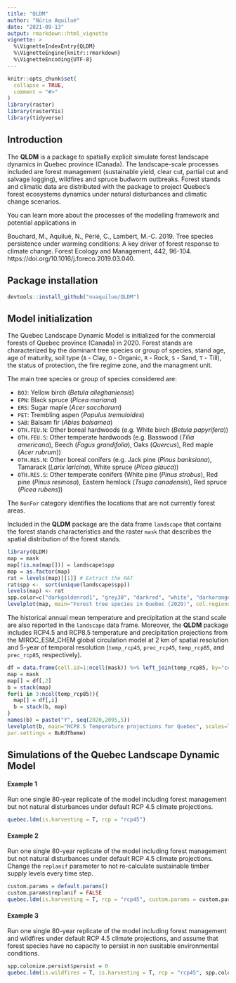 ```yaml
---
title: "QLDM"
author: "Núria Aquilué"
date: "2021-09-13"
output: rmarkdown::html_vignette
vignette: >
  %\VignetteIndexEntry{QLDM}
  %\VignetteEngine{knitr::rmarkdown}
  %\VignetteEncoding{UTF-8}
---
```


```r
knitr::opts_chunk$set(
  collapse = TRUE,
  comment = "#>"
)
library(raster)
library(rasterVis)
library(tidyverse)
```

## Introduction

The **QLDM** is a package to spatially explicit simulate forest landscape dynamics in Quebec province (Canada). The landscape-scale processes included are forest management (sustainable yield, clear cut, partial cut and salvage logging), wildfires and spruce budworm outbreaks. Forest stands and climatic data are distributed with the package to project Quebec's forest ecosystems dynamics under natural disturbances and climatic change scenarios.

You can learn more about the processes of the modelling framework and potential applications in 

Bouchard, M., Aquilué, N., Périé, C., Lambert, M.-C. 2019. Tree species persistence under warming conditions: A key driver of forest response to climate change. Forest Ecology and Management, 442, 96-104.
https://doi.org/10.1016/j.foreco.2019.03.040.


## Package installation
``` r
devtools::install_github("nuaquilue/QLDM")
```

## Model initialization

The Quebec Landscape Dynamic Model is initialized for the commercial forests of Quebec province (Canada) in 2020. Forest stands are characterized by the dominant tree species or group of species, stand age, age of maturity, soil type (`A` - Clay, `O` - Organic, `R` - Rock, `S` - Sand, `T` - Till), the status of protection, the fire regime zone, and the managment unit.

The main tree species or group of species considered are:

- `BOJ`: Yellow birch (*Betula alleghaniensis*)
- `EPN`: Black spruce (*Picea mariana*)
- `ERS`: Sugar maple (*Acer saccharum*)
- `PET`: Trembling aspen (*Populus tremuloides*)
- `SAB`: Balsam fir (*Abies balsamea*)
- `OTH.FEU.N`: Other boreal hardwoods (e.g. White birch (*Betula papyrifera*))
- `OTH.FEU.S`: Other temperate hardwoods (e.g. Basswood (*Tilia americana*), Beech (*Fagus grandifolia*), Oaks (*Quercus*), Red maple (*Acer rubrum*))
- `OTH.RES.N`: Other boreal conifers (e.g. Jack pine (*Pinus banksiana*), Tamarack (*Larix laricina*), White spruce (*Picea glauca*))
- `OTH.RES.S`: Other temperate conifers (White pine (*Pinus strobus*), Red pine (*Pinus resinosa*), Eastern hemlock (*Tsuga canadensis*), Red spruce (*Picea rubens*))

The `NonFor` category identifies the locations that are not currently forest areas.  

Included in the **QLDM** package are the data frame `landscape` that contains the forest stands characteristics and the raster `mask` that describes the spatial distribution of the forest stands.

``` r
library(QLDM)
map = mask
map[!is.na(map[])] = landscape$spp
map = as.factor(map)
rat = levels(map)[[1]] # Extract the RAT
rat$spp <-  sort(unique(landscape$spp))
levels(map) <- rat
spp.color=c("darkgoldenrod1", "grey30", "darkred", "white", "darkorange4", "darkorange2", "darkolivegreen4", "darkolivegreen2", "blueviolet", "blue3")
levelplot(map, main="Forest tree species in Quebec (2020)", col.regions=spp.color, scales=list(draw=FALSE))
```

The historical annual mean temperature and precipitation at the stand scale are also reported in the `landscape` data frame. Moreover, the **QLDM** package includes RCP4.5 and RCP8.5 temperature and precipitation projections from the MIROC_ESM_CHEM global circulation model at 2 km of spatial resolution and 5-year of temporal resolution (`temp_rcp45`, `prec_rcp45`, `temp_rcp85`, and `prec_rcp85`, respectively).

``` r
df = data.frame(cell.id=1:ncell(mask)) %>% left_join(temp_rcp85, by="cell.id")
map = mask
map[] = df[,2]
b = stack(map)
for(i in 3:ncol(temp_rcp85)){
  map[] = df[,i]
  b = stack(b, map)
}
names(b) = paste("Y", seq(2020,2095,5))
levelplot(b, main="RCP8.5 Temperature projections for Quebec", scales=list(draw=FALSE),
par.settings = BuRdTheme)
```


## Simulations of the Quebec Landscape Dynamic Model

#### Example 1

Run one single 80-year replicate of the model including forest management but not natural disturbances under default RCP 4.5 climate projections.
``` r
quebec.ldm(is.harvesting = T, rcp = "rcp45")
```

#### Example 2

Run one single 80-year replicate of the model including forest management but not natural disturbances under default RCP 4.5 climate projections. Change the `replanif` parameter to not re-calculate sustainable timber supply levels every time step.

``` r
custom.params = default.params()
custom.params$replanif = FALSE
quebec.ldm(is.harvesting = T, rcp = "rcp45", custom.params = custom.params)
```


#### Example 3

Run one single 80-year replicate of the model including forest management and wildfires under default RCP 4.5 climate projections, and assume that forest species have no capacity to persist in non susitable environmental conditions.

``` r
spp.colonize.persist$persist = 0
quebec.ldm(is.wildfires = T, is.harvesting = T, rcp = "rcp45", spp.colonize.persist)
```